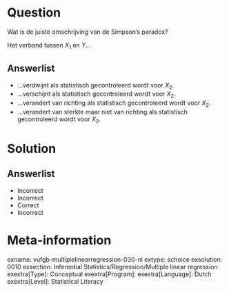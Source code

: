 Question
========

Wat is de juiste omschrijving van de Simpson’s paradox? 

Het verband tussen $X_{1}$ en *Y*...
  
Answerlist
----------
* ...verdwijnt als statistisch gecontroleerd wordt voor $X_{2}$.
* ...verschijnt als statistisch gecontroleerd wordt voor $X_{2}$.
* ...verandert van richting als statistisch gecontroleerd wordt voor $X_{2}$.
* ...verandert van sterkte maar niet van richting als statistisch gecontroleerd wordt voor $X_{2}$.

Solution
========

Answerlist
----------
* Incorrect
* Incorrect
* Correct
* Incorrect

Meta-information
================
exname: vufgb-multiplelinearregression-030-nl
extype: schoice
exsolution: 0010
exsection: Inferential Statistics/Regression/Multiple linear regression
exextra[Type]: Conceptual
exextra[Program]: 
exextra[Language]: Dutch
exextra[Level]: Statistical Literacy